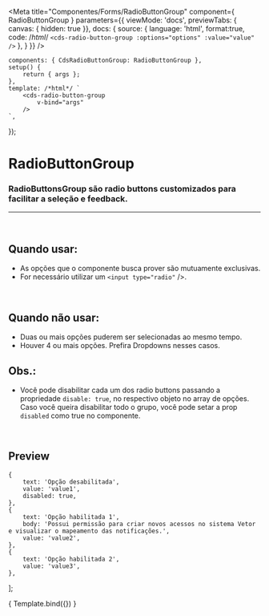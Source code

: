 
<Meta
	title="Componentes/Forms/RadioButtonGroup"
	component={ RadioButtonGroup }
	parameters={{
		viewMode: 'docs',
		previewTabs: { canvas: { hidden: true }},
		docs: {
			source: {
				language: 'html',
				format:true,
				code: /*html*/ 
`<cds-radio-button-group
	:options="options"
	:value="value"
/>`
			},
		}
	}}
/>

	components: { CdsRadioButtonGroup: RadioButtonGroup },
	setup() {
		return { args };
	},
	template: /*html*/ `
		<cds-radio-button-group
			v-bind="args" 
		/>
	`,
});

# RadioButtonGroup

### RadioButtonsGroup são radio buttons customizados para facilitar a seleção e feedback.
---
<br />

## Quando usar:
- As opções que o componente busca prover são mutuamente exclusivas.
- For necessário utilizar um ```<input type="radio"``` />.

<br />

## Quando não usar:
- Duas ou mais opções puderem ser selecionadas ao mesmo tempo.
- Houver 4 ou mais opções. Prefira Dropdowns nesses casos.

## Obs.:
- Você pode disabilitar cada um dos radio buttons passando a propriedade ```disable: true```, no respectivo objeto
no array de opções. Caso você queira disabilitar todo o grupo, você pode setar a prop ```disabled``` como true no componente.

<br />

## Preview

	{
		text: 'Opção desabilitada',
		value: 'value1',
		disabled: true,
	},
	{
		text: 'Opção habilitada 1',
        body: 'Possui permissão para criar novos acessos no sistema Vetor e visualizar o mapeamento das notificações.',
		value: 'value2',
	},
	{
		text: 'Opção habilitada 2',
		value: 'value3',
	},
];

<Canvas>
	<Story
		name="Radio button group"
		args={{
			options,
			value,
			disabled: false,
			inline: false,
		}}
	>
		{ Template.bind({}) }
	</Story>
</Canvas>

<ArgsTable story="Radio button group" />